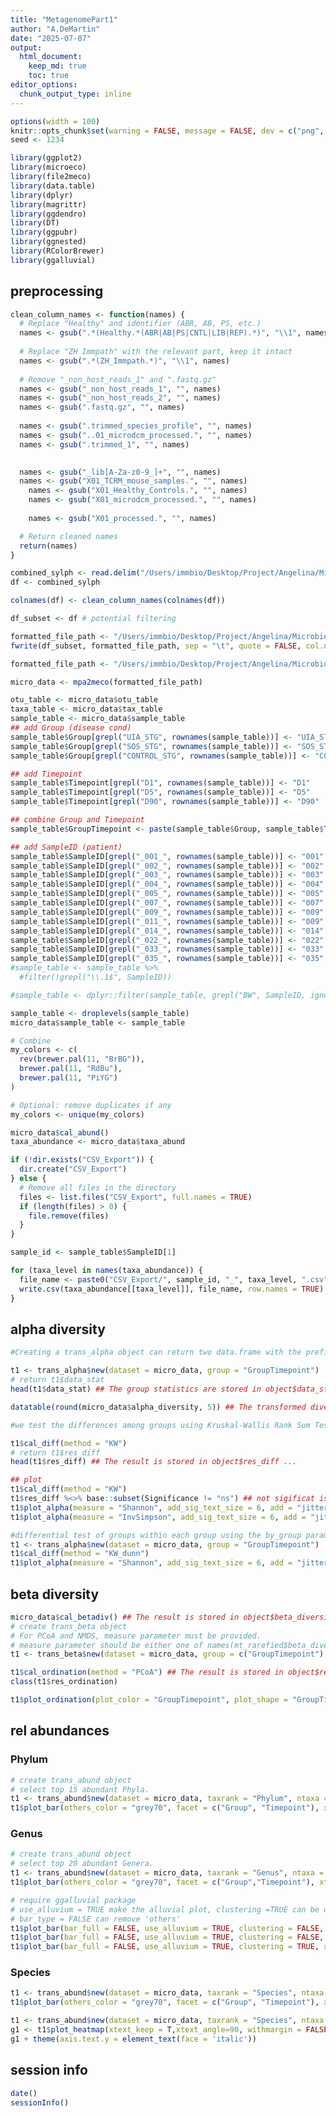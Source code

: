 ```yaml
---
title: "MetagenomePart1"
author: "A.DeMartin"
date: "2025-07-07"
output: 
  html_document:
    keep_md: true
    toc: true
editor_options: 
  chunk_output_type: inline
---
```


```r
options(width = 100)
knitr::opts_chunk$set(warning = FALSE, message = FALSE, dev = c("png", "pdf"))
seed <- 1234
```

```r
library(ggplot2)
library(microeco)
library(file2meco)
library(data.table)
library(dplyr)
library(magrittr)
library(ggdendro)
library(DT)
library(ggpubr)
library(ggnested)
library(RColorBrewer)
library(ggalluvial)
```

## preprocessing
```r
clean_column_names <- function(names) {
  # Replace "Healthy" and identifier (ABR, AB, PS, etc.)
  names <- gsub(".*(Healthy.*(ABR|AB|PS|CNTL|LIB|REP).*)", "\\1", names)
  
  # Replace "ZH Immpath" with the relevant part, keep it intact
  names <- gsub(".*(ZH_Immpath.*)", "\\1", names)
  
  # Remove "_non_host_reads_1" and ".fastq.gz"
  names <- gsub("_non_host_reads_1", "", names)
  names <- gsub("_non_host_reads_2", "", names)
  names <- gsub(".fastq.gz", "", names)
  
  names <- gsub(".trimmed_species_profile", "", names)
  names <- gsub("..01_microdcm_processed.", "", names)
  names <- gsub(".trimmed_1", "", names)

  
  names <- gsub("_lib[A-Za-z0-9_]+", "", names)
  names <- gsub("X01_TCRM_mouse_samples.", "", names)
	names <- gsub("X01_Healthy_Controls.", "", names)
	names <- gsub("X01_microdcm_processed.", "", names)
	
	names <- gsub("X01_processed.", "", names)

  # Return cleaned names
  return(names)
}
```

```r
combined_sylph <- read.delim("/Users/immbio/Desktop/Project/Angelina/MicrobiomeIH/data/02_sylph_results/sylph_output_table.tsv")
df <- combined_sylph

colnames(df) <- clean_column_names(colnames(df))

df_subset <- df # potential filtering

formatted_file_path <- "/Users/immbio/Desktop/Project/Angelina/MicrobiomeIH/data/02_sylph_results/formatted_output.mpa"
fwrite(df_subset, formatted_file_path, sep = "\t", quote = FALSE, col.names = TRUE) #needs to be in a file to convert for microeco
```

```r
formatted_file_path <- "/Users/immbio/Desktop/Project/Angelina/MicrobiomeIH/data/02_sylph_results/formatted_output.mpa" # output file of the Taxonomic Profiling Pipeline

micro_data <- mpa2meco(formatted_file_path)

otu_table <- micro_data$otu_table 
taxa_table <- micro_data$tax_table
sample_table <- micro_data$sample_table
## add Group (disease cond)
sample_table$Group[grepl("UIA_STG", rownames(sample_table))] <- "UIA_STG"
sample_table$Group[grepl("SOS_STG", rownames(sample_table))] <- "SOS_STG"
sample_table$Group[grepl("CONTROL_STG", rownames(sample_table))] <- "CONTROL_STG"

## add Timepoint 
sample_table$Timepoint[grepl("D1", rownames(sample_table))] <- "D1"
sample_table$Timepoint[grepl("D5", rownames(sample_table))] <- "D5"
sample_table$Timepoint[grepl("D90", rownames(sample_table))] <- "D90"

## combine Group and Timepoint
sample_table$GroupTimepoint <- paste(sample_table$Group, sample_table$Timepoint , sep = "_")

## add SampleID (patient)
sample_table$SampleID[grepl("_001_", rownames(sample_table))] <- "001"
sample_table$SampleID[grepl("_002_", rownames(sample_table))] <- "002"
sample_table$SampleID[grepl("_003_", rownames(sample_table))] <- "003"
sample_table$SampleID[grepl("_004_", rownames(sample_table))] <- "004"
sample_table$SampleID[grepl("_005_", rownames(sample_table))] <- "005"
sample_table$SampleID[grepl("_007_", rownames(sample_table))] <- "007"
sample_table$SampleID[grepl("_009_", rownames(sample_table))] <- "009"
sample_table$SampleID[grepl("_011_", rownames(sample_table))] <- "009"
sample_table$SampleID[grepl("_014_", rownames(sample_table))] <- "014"
sample_table$SampleID[grepl("_022_", rownames(sample_table))] <- "022"
sample_table$SampleID[grepl("_033_", rownames(sample_table))] <- "033"
sample_table$SampleID[grepl("_035_", rownames(sample_table))] <- "035"
#sample_table <- sample_table %>%
  #filter(!grepl("\\.1$", SampleID))

#sample_table <- dplyr::filter(sample_table, grepl("BW", SampleID, ignore.case = TRUE))

sample_table <- droplevels(sample_table)
micro_data$sample_table <- sample_table
```

```r
# Combine
my_colors <- c(
  rev(brewer.pal(11, "BrBG")),
  brewer.pal(11, "RdBu"),
  brewer.pal(11, "PiYG")
)

# Optional: remove duplicates if any
my_colors <- unique(my_colors)
```

```r
micro_data$cal_abund()
taxa_abundance <- micro_data$taxa_abund
```

```r
if (!dir.exists("CSV_Export")) {
  dir.create("CSV_Export")
} else {
  # Remove all files in the directory
  files <- list.files("CSV_Export", full.names = TRUE)
  if (length(files) > 0) {
    file.remove(files)
  }
}

sample_id <- sample_table$SampleID[1]

for (taxa_level in names(taxa_abundance)) {
  file_name <- paste0("CSV_Export/", sample_id, "_", taxa_level, ".csv")
  write.csv(taxa_abundance[[taxa_level]], file_name, row.names = TRUE)
}
```

## alpha diversity 
```r
#Creating a trans_alpha object can return two data.frame with the prefix ‘data_’: data_alpha and data_stat. data_alpha is used for subsequent differential test and visualization

t1 <- trans_alpha$new(dataset = micro_data, group = "GroupTimepoint")
# return t1$data_stat
head(t1$data_stat) ## The group statistics are stored in object$data_stat

datatable(round(micro_data$alpha_diversity, 5)) ## The transformed diversity data is stored in object$data_alpha

#we test the differences among groups using Kruskal-Wallis Rank Sum Test (overall test when groups > 2), Wilcoxon Rank Sum Tests (for paired groups), Dunn’s Kruskal-Wallis Multiple Comparisons (for paired groups when groups > 2) and anova with multiple comparisons

t1$cal_diff(method = "KW")
# return t1$res_diff
head(t1$res_diff) ## The result is stored in object$res_diff ...

## plot
t1$cal_diff(method = "KW")
t1$res_diff %<>% base::subset(Significance != "ns") ## not sigificat is not plotted
t1$plot_alpha(measure = "Shannon", add_sig_text_size = 6, add = "jitter", color_values = my_colors)
t1$plot_alpha(measure = "InvSimpson", add_sig_text_size = 6, add = "jitter", color_values = my_colors)

#differential test of groups within each group using the by_group parameter
t1 <- trans_alpha$new(dataset = micro_data, group = "GroupTimepoint")
t1$cal_diff(method = "KW_dunn")
t1$plot_alpha(measure = "Shannon", add_sig_text_size = 6, add = "jitter", color_values = my_colors)
```

## beta diversity
```r
micro_data$cal_betadiv() ## The result is stored in object$beta_diversity
# create trans_beta object
# For PCoA and NMDS, measure parameter must be provided.
# measure parameter should be either one of names(mt_rarefied$beta_diversity) or a customized symmetric matrix
t1 <- trans_beta$new(dataset = micro_data, group = c("GroupTimepoint"), measure = "bray")

t1$cal_ordination(method = "PCoA") ## The result is stored in object$res_ordination
class(t1$res_ordination)

t1$plot_ordination(plot_color = "GroupTimepoint", plot_shape = "GroupTimepoint", plot_type = c("point", "ellipse"), color_values = my_colors)
```

## rel abundances
### Phylum
```r
# create trans_abund object
# select top 15 abundant Phyla.
t1 <- trans_abund$new(dataset = micro_data, taxrank = "Phylum", ntaxa = 10)
t1$plot_bar(others_color = "grey70", facet = c("Group", "Timepoint"), xtext_keep = FALSE, legend_text_italic = FALSE, color_values = my_colors)
```

### Genus
```r
# create trans_abund object
# select top 20 abundant Genera.
t1 <- trans_abund$new(dataset = micro_data, taxrank = "Genus", ntaxa = 20)
t1$plot_bar(others_color = "grey70", facet = c("Group","Timepoint"), xtext_keep = FALSE, legend_text_italic = FALSE, color_values = my_colors)

# require ggalluvial package
# use_alluvium = TRUE make the alluvial plot, clustering =TRUE can be used to reorder the samples by clustering
# bar_type = FALSE can remove 'others'
t1$plot_bar(bar_full = FALSE, use_alluvium = TRUE, clustering = FALSE, xtext_angle = 30, xtext_size = 5, color_values = my_colors)
t1$plot_bar(bar_full = FALSE, use_alluvium = TRUE, clustering = FALSE, xtext_angle = 30, xtext_size = 5, color_values = my_colors, facet = c("Group", "Timepoint"))
t1$plot_bar(bar_full = FALSE, use_alluvium = TRUE, clustering = TRUE, xtext_angle = 30, xtext_size = 5, color_values = my_colors)
```

### Species
```r
t1 <- trans_abund$new(dataset = micro_data, taxrank = "Species", ntaxa = 30)
t1$plot_bar(others_color = "grey70", facet = c("Group", "Timepoint"), xtext_keep = FALSE, legend_text_italic = FALSE, color_values = my_colors)
```

```r
t1 <- trans_abund$new(dataset = micro_data, taxrank = "Species", ntaxa = 100)
g1 <- t1$plot_heatmap(xtext_keep = T,xtext_angle=90, withmargin = FALSE, plot_breaks = c(0.01, 0.1, 1, 10), facet = c("Group", "Timepoint"))
g1 + theme(axis.text.y = element_text(face = 'italic'))
```
## session info
```r
date()
sessionInfo()
```

